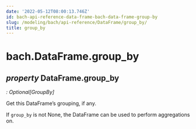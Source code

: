 ```yaml
---
date: '2022-05-12T08:00:13.746Z'
id: bach-api-reference-data-frame-bach-data-frame-group-by
slug: /modeling/bach/api-reference/DataFrame/group_by/
title: group_by
---
```


# bach.DataFrame.group_by

<div className="property">

## <span className="type-annotation"><em>property </em></span> <span className="additional-name">DataFrame.</span><span className="name">group_by</span>

<span className="type-annotation"><em>

: Optional[GroupBy]

</em></span> 


<div className="content">

Get this DataFrame’s grouping, if any.

If `group_by` is not None, the DataFrame can be used to perform aggregations on.


</div>


</div>
